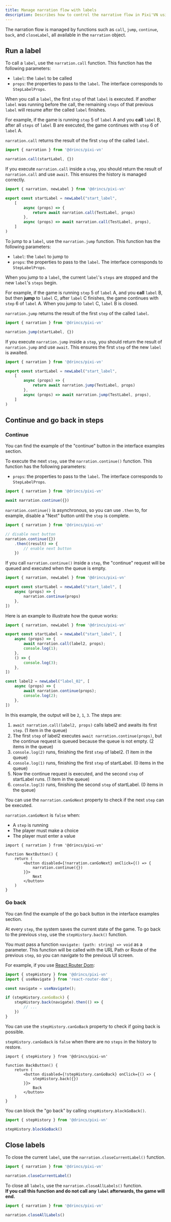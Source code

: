 ```yaml
---
title: Manage narration flow with labels
description: Describes how to control the narrative flow in Pixi'VN using labels, including call, jump, and close labels function.
---
```


The narration flow is managed by functions such as `call`, `jump`, `continue`, `back`, and `closeLabel`, all available in the `narration` object.

## Run a label

<Accordions>

<Accordion title="Call a label" id="call-a-label">

To call a `label`, use the `narration.call` function.
This function has the following parameters:

* `label`: the `label` to be called
* `props`: the properties to pass to the `label`. The interface corresponds to <DynamicLink href="/start/labels#steplabelprops">`StepLabelProps`</DynamicLink>.

When you call a `label`, the first `step` of that `label` is executed. If another `label` was running before the call, the remaining `steps` of that previous `label` will resume after the called `label` finishes.

For example, if the game is running `step` 5 of `label` A and you **call** `label` B, after all `steps` of `label` B are executed, the game continues with `step` 6 of `label` A.

`narration.call` returns the <DynamicLink href="/start/labels#all-steps-result">result of the first `step` of the called `label`</DynamicLink>.

```ts
import { narration } from '@drincs/pixi-vn'

narration.call(startLabel, {})
```

If you execute `narration.call` inside a `step`, you should return the result of `narration.call` and use `await`. This ensures the history is managed correctly.

```ts title="labels/startLabel.ts"
import { narration, newLabel } from '@drincs/pixi-vn'

export const startLabel = newLabel("start_label",
    [
        async (props) => {
            return await narration.call(TestLabel, props)
        },
        async (props) => await narration.call(TestLabel, props),
    ]
)
```

</Accordion>

<Accordion title="Jump to a label" id="jump-to-a-label">

To jump to a `label`, use the `narration.jump` function.
This function has the following parameters:

* `label`: the `label` to jump to
* `props`: the properties to pass to the `label`. The interface corresponds to <DynamicLink href="/start/labels#steplabelprops">`StepLabelProps`</DynamicLink>.

When you jump to a `label`, the current `label`'s `steps` are stopped and the new `label`'s `steps` begin.

For example, if the game is running `step` 5 of `label` A, and you **call** `label` B, but then **jump** to `label` C, after `label` C finishes, the game continues with `step` 6 of `label` A. When you jump to `label` C, `label` B is closed.

`narration.jump` returns the <DynamicLink href="/start/labels#all-steps-result">result of the first `step` of the called `label`</DynamicLink>.

```ts
import { narration } from '@drincs/pixi-vn'

narration.jump(startLabel, {})
```

If you execute `narration.jump` inside a `step`, you should return the result of `narration.jump` and use `await`. This ensures the first `step` of the new `label` is awaited.

```ts title="labels/startLabel.ts"
import { narration } from '@drincs/pixi-vn'

export const startLabel = newLabel("start_label",
    [
        async (props) => {
            return await narration.jump(TestLabel, props)
        },
        async (props) => await narration.jump(TestLabel, props),
    ]
)
```

</Accordion>

</Accordions>

## Continue and go back in steps

### Continue

<Callout title="UI screen" type="info">

You can find the example of the "continue" button in the <DynamicLink href="/start/interface-examples#go-next">interface examples</DynamicLink> section.

</Callout>

To execute the next `step`, use the `narration.continue()` function.
This function has the following parameters:

* `props`: the properties to pass to the `label`. The interface corresponds to <DynamicLink href="/start/labels#steplabelprops">`StepLabelProps`</DynamicLink>.

```ts
import { narration } from '@drincs/pixi-vn'

await narration.continue({})
```

`narration.continue()` is asynchronous, so you can use `.then` to, for example, disable a "Next" button until the `step` is complete.

```ts
import { narration } from '@drincs/pixi-vn'

// disable next button
narration.continue({})
    .then((result) => {
        // enable next button
    })
```

<Accordions>

<Accordion title="Call continue inside a step" id="call-gonext-inside-a-step">

If you call `narration.continue()` inside a `step`, the "continue" request will be queued and executed when the queue is empty.

```ts title="labels/startLabel.ts"
import { narration, newLabel } from '@drincs/pixi-vn'

export const startLabel = newLabel("start_label", [
    async (props) => {
        narration.continue(props)
    },
])
```

Here is an example to illustrate how the queue works:

```ts title="labels/startLabel.ts"
import { narration, newLabel } from '@drincs/pixi-vn'

export const startLabel = newLabel("start_label", [
    async (props) => {
        await narration.call(label2, props);
        console.log(1);
    },
    () => {
        console.log(3);
    },
])

const label2 = newLabel("label_02", [
    async (props) => {
        await narration.continue(props);
        console.log(2);
    },
])
```

In this example, the output will be `2`, `1`, `3`. The steps are:

1. `await narration.call(label2, props)` calls label2 and awaits its first `step`. (1 item in the queue)
2. The first `step` of label2 executes `await narration.continue(props)`, but the continue request is queued because the queue is not empty. (2 items in the queue)
3. `console.log(2)` runs, finishing the first `step` of label2. (1 item in the queue)
4. `console.log(1)` runs, finishing the first `step` of startLabel. (0 items in the queue)
5. Now the continue request is executed, and the second `step` of startLabel runs. (1 item in the queue)
6. `console.log(3)` runs, finishing the second `step` of startLabel. (0 items in the queue)

</Accordion>

<Accordion title="Check if can go to the next step" id="can-go-next">

You can use the `narration.canGoNext` property to check if the next `step` can be executed.

`narration.canGoNext` is `false` when:

* A `step` is running
* The player must <DynamicLink href="/start/choices">make a choice</DynamicLink>
* The player must <DynamicLink href="/start/input">enter a value</DynamicLink>

```tsx title="components/NextButton.tsx"
import { narration } from '@drincs/pixi-vn'

function NextButton() {
    return (
        <button disabled={!narration.canGoNext} onClick={() => {
            narration.continue({})
        }}>
            Next
        </button>
    )
}
```

</Accordion>

</Accordions>

### Go back

<Callout title="UI screen" type="info">

You can find the example of the go back button in the <DynamicLink href="/start/interface-examples#go-back">interface examples</DynamicLink> section.

</Callout>

At every `step`, the system saves the current state of the game. To go back to the previous `step`, use the `stepHistory.back()` function.

You must pass a function `navigate: (path: string) => void` as a parameter. This function will be called with the <DynamicLink href="/start/start/interface-navigate">URL Path or Route</DynamicLink> of the previous `step`, so you can <DynamicLink href="/start/interface-navigate">navigate to the previous UI screen</DynamicLink>.

For example, if you use [React Router Dom](https://reactrouter.com):

```typescript
import { stepHistory } from '@drincs/pixi-vn'
import { useNavigate } from 'react-router-dom';

const navigate = useNavigate();

if (stepHistory.canGoBack) {
    stepHistory.back(navigate).then(() => {
        // ...
    })
}
```

<Accordions>

<Accordion title="Check if can go back" id="can-go-back">

You can use the `stepHistory.canGoBack` property to check if going back is possible.

`stepHistory.canGoBack` is `false` when there are no `steps` in the history to restore.

```tsx title="components/BackButton.tsx"
import { stepHistory } from '@drincs/pixi-vn'

function BackButton() {
    return (
        <button disabled={!stepHistory.canGoBack} onClick={() => {
            stepHistory.back({})
        }}>
            Back
        </button>
    )
}
```

</Accordion>

<Accordion title="Block the possibility of going back" id="block-the-possibility-of-going-back">

You can block the "go back" by calling `stepHistory.blockGoBack()`.

```typescript
import { stepHistory } from '@drincs/pixi-vn'

stepHistory.blockGoBack()
```

</Accordion>

</Accordions>

## Close labels

<Accordions>

<Accordion title="Close current label" id="close-current-label">

To close the current `label`, use the `narration.closeCurrentLabel()` function.

```typescript
import { narration } from '@drincs/pixi-vn'

narration.closeCurrentLabel()
```

</Accordion>

<Accordion title="Close all labels" id="close-all-labels">

To close all `labels`, use the `narration.closeAllLabels()` function.  
**If you call this function and do not call any `label` afterwards, the <DynamicLink href="/start/other-narrative-features#how-manage-the-end-of-the-game">game will end</DynamicLink>.**

```typescript
import { narration } from '@drincs/pixi-vn'

narration.closeAllLabels()
```

</Accordion>

</Accordions>
